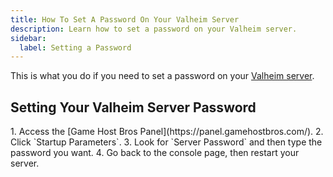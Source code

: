 ```yaml
---
title: How To Set A Password On Your Valheim Server
description: Learn how to set a password on your Valheim server.
sidebar:
  label: Setting a Password
---
```


This is what you do if you need to set a password on your [Valheim server](https://www.gamehostbros.com/valheim-server-hosting/).

## Setting Your Valheim Server Password

<Steps>
1. Access the [Game Host Bros Panel](https://panel.gamehostbros.com/).
2. Click `Startup Parameters`.
3. Look for `Server Password` and then type the password you want.
4. Go back to the console page, then restart your server.
</Steps>